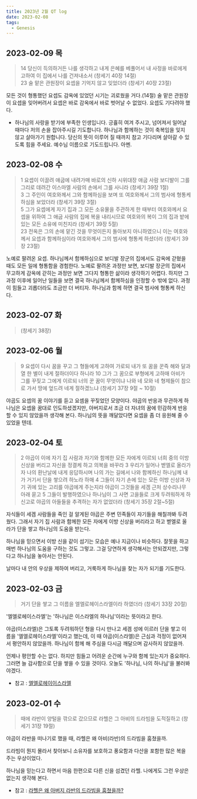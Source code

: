 ```yaml
---
title: 2023년 2월 QT log
date: 2023-02-08
tags:
  - Genesis
---
```



## 2023-02-09 목

> 14 당신이 득의하거든 나를 생각하고 내게 은혜를 베풀어서 내 사정을 바로에게 고하여 이 집에서 나를 건져내소서 (창세기 40장 14절)   
> 23 술 맡은 관원장이 요셉을 기억지 않고 잊었더라 (창세기 40장 23절)

모든 것이 형통했던 요셉도 감옥에 있었던 시기는 괴로웠을 거다.(14절) 술 맡은 관원장이 요셉을 잊어버려서 요셉은 바로 감옥에서 바로 벗어날 수 없었다. 요셉도 기다려야 했다.

* 하나님의 사랑을 받기에 부족한 인생입니다. 긍휼히 여겨 주시고, 넘어져서 일어날 때마다 저의 손을 잡아주시길 기도합니다. 하나님과 함께하는 것이 축복임을 잊지 않고 살아가기 원합니다. 당신의 뜻이 이루어 질 때까지 참고 기다리며 살아갈 수 있도록 힘을 주세요. 예수님 이름으로 기도드립니다. 아멘.


## 2023-02-08 수

> 1 요셉이 이끌려 애굽에 내려가매 바로의 신하 시위대장 애굽 사람 보디발이 그를 그리로 데려간 이스마엘 사람의 손에서 그를 사니라 (창세기 39장 1절)   
> 3 그 주인이 여호와께서 그와 함께하심을 보며 또 여호와께서 그의 범사에 형통케 하심을 보았더라 (창세기 39장 3절)   
> 5 그가 요셉에게 자기 집과 그 모든 소유물을 주관하게 한 때부터 여호와께서 요셉을 위하여 그 애굽 사람의 집에 복을 내리시므로 여호와의 복이 그의 집과 밭에 있는 모든 소유에 미친지라 (창세기 39장 5절)   
> 23 전옥은 그의 손에 맡긴 것을 무엇이든지 돌아보지 아니하였으니 이는 여호와께서 요셉과 함께하심이라 여호와께서 그의 범사에 형통케 하셨더라 (창세기 39장 23절)    

노예로 팔려온 요셉. 하나님께서 함께하심으로 보디발 장군의 집에서도 감옥에 갇혔을 때도 모든 일에 형통함을 경험한다. 노예로 팔려온 과정만 보면, 보디발 장군의 집에서 무고하게 감옥에 갇히는 과정만 보면 그다지 형통한 삶이라 생각하기 어렵다. 하지만 그 과정 이후에 일어난 일들을 보면 결국 하나님께서 함께하심을 인정할 수 밖에 없다. 과정이 힘들고 괴롭더라도 조금만 더 버티자. 하나님과 함께 하면 결국 범사에 형통케 하신다.


## 2023-02-07 화

> (창세기 38장)   


## 2023-02-06 월

> 9 요셉이 다시 꿈을 꾸고 그 형들에게 고하여 가로되 내가 또 꿈을 꾼즉 해와 달과 열 한 별이 내게 절하더이다 하니라 10 그가 그 꿈으로 부형에게 고하매 아비가 그를 꾸짖고 그에게 이르되 너의 꾼 꿈이 무엇이냐 나와 네 모와 네 형제들이 참으로 가서 땅에 엎드려 네게 절하겠느냐 (창세기 37장 9절 ~ 10절)   

야곱도 요셉의 꿈 이야기를 듣고 요셈을 꾸짖었던 모양이다. 야곱의 반응과 무관하게 하나님은 요셉을 꿈대로 인도하셨겠지만, 아버지로서 조금 더 자녀의 꿈에 민감하게 반응할 수 있지 않았을까 생각해 본다. 하나님의 뜻을 깨달았다면 요셉을 좀 더 응원해 줄 수 있었을 텐데.    


## 2023-02-04 토

> 2 야곱이 이에 자기 집 사람과 자기와 함께한 모든 자에게 이르되 너희 중의 이방 신상을 버리고 자신을 정결케 하고 의복을 바꾸라 3 우리가 일어나 벧엘로 올라가자 나의 환난날에 내게 응답하시며 나의 가는 길에서 나와 함께하신 하나님께 내가 거기서 단을 쌓으려 하노라 하매 4 그들이 자기 손에 있는 모든 이방 신상과 자기 귀에 있는 고리를 야곱에게 주는지라 야곱이 그것들을 세겜 근처 상수리나무 아래 묻고 5 그들이 발행하였으나 하나님이 그 사면 고을들로 크게 두려워하게 하신고로 야곱의 아들들을 추격하는 자가 없었더라 (창세기 35장 2절~5절)   

자식들이 세겜 사람들을 죽인 걸 알게된 야곱은 주변 민족들이 자기들을 해칠까봐 두려웠다. 그래서 자기 집 사람과 함께한 모든 자에게 이방 신상을 버리라고 하고 벧엘로 올라가 단을 쌓고 하나님의 도움을 받는다.   

하나님을 믿으면서 이방 신을 같이 섬기는 모습은 예나 지금이나 비슷하다. 잘못을 하고 매번 하나님의 도움을 구하는 것도 그렇고. 그걸 당연하게 생각해서는 안되겠지만, 그렇다고 하나님을 놓아서는 안된다.   

날마다 내 안의 우상을 제하여 버리고, 거룩하게 하나님을 찾는 자가 되기를 기도한다.


## 2023-02-03 금

> 거기 단을 쌓고 그 이름을 엘엘로헤이스라엘이라 하였더라 (창세기 33장 20절)   

'엘엘로헤이스라엘'는 '하나님은 이스라엘의 하나님'이라는 뜻이라고 한다.   

야곱(이스라엘)은 그토록 두려워하던 형을 다시 만나고 세겜 성에 이르러 단을 쌓고 이름을 '엘엘로헤이스라엘'이라고 했는데, 이 때 야곱(이스라엘)은 근심과 걱정이 없어져서 평안하지 않았을까. 하나님이 함께 해 주심을 다시금 깨달으며 감사하지 않았을까.   

언제나 평안할 수는 없다. 하지만 힘들고 어려운 순간에 누구와 함께 있는지가 중요하다. 그러면 늘 감사함으로 단을 쌓을 수 있을 것이다. 오늘도 '하나님, 나의 하나님'을 불러봐야겠다.   

* 참고 : [엘엘로헤이이스라엘](http://www.duranno.com/bdictionary/result_vision_detail.asp?cts_id=15808)


## 2023-02-01 수

> 때에 라반이 양털을 깎으로 갔으므로 라헬은 그 아비의 드라빔을 도적질하고 (창세기 31장 19절)   

야곱이 라반을 떠나기로 했을 때, 라헬은 왜 아비(라반)의 드라빔을 훔쳤을까.   

드라빔이 뭔지 몰라서 찾아보니 소유자를 보호하고 풍요함과 다산을 포함한 많은 복을 주는 우상이었다.   

하나님을 믿는다고 하면서 마음 한편으로 다른 신을 섬겼던 라헬. 나에게도 그런 우상은 없는지 생각해 본다.   

* 참고 : [라헬은 왜 아버지 라반의 드라빔을 훔쳤을까?](https://blog.naver.com/PostView.naver?blogId=hkhrich&logNo=221201524601&parentCategoryNo=&categoryNo=8&viewDate=&isShowPopularPosts=true&from=search)


